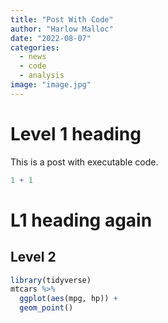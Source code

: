 ```yaml
---
title: "Post With Code"
author: "Harlow Malloc"
date: "2022-08-07"
categories: 
  - news
  - code
  - analysis
image: "image.jpg"
---
```


# Level 1 heading

This is a post with executable code.

```r
1 + 1
```

# L1 heading again

## Level 2

```r
library(tidyverse)
mtcars %>% 
  ggplot(aes(mpg, hp)) +
  geom_point()
```

